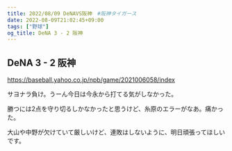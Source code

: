 ```yaml
---
title: 2022/08/09 DeNAVS阪神　#阪神タイガース
date: 2022-08-09T21:02:45+09:00
tags: ["野球"]
og_title: DeNA 3 - 2 阪神
---
```


## DeNA 3 - 2 阪神

https://baseball.yahoo.co.jp/npb/game/2021006058/index

サヨナラ負け。うーん今日は今永から打てる気がしなかった。

勝つには2点を守り切るしかなかったと思うけど、糸原のエラーがなあ。痛かった。

大山や中野が欠けていて厳しいけど、連敗はしないように、明日頑張ってほしいです。
